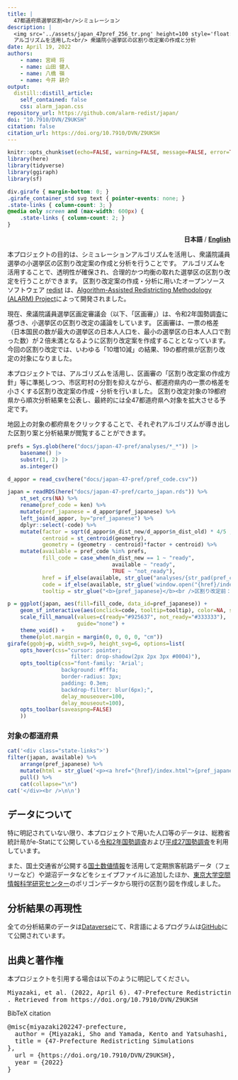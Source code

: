 ```yaml
---
title: | 
  47都道府県選挙区割<br/>シミュレーション
description: |
  <img src='../assets/japan_47pref_256_tr.png' height=100 style='float: left; margin: -18px 8px -2px 0;'>
  アルゴリズムを活用した<br/> 衆議院小選挙区の区割り改定案の作成と分析 
date: April 19, 2022
authors:
    - name: 宮﨑 将
    - name: 山田 健人
    - name: 八橋 嶺
    - name: 今井 耕介
output:
  distill::distill_article:
    self_contained: false
    css: alarm_japan.css
repository_url: https://github.com/alarm-redist/japan/
doi: "10.7910/DVN/Z9UKSH"
citation: false
citation_url: https://doi.org/10.7910/DVN/Z9UKSH
---
```


```r
knitr::opts_chunk$set(echo=FALSE, warning=FALSE, message=FALSE, error=TRUE)
library(here)
library(tidyverse)
library(ggiraph)
library(sf)
```

```css
div.girafe { margin-bottom: 0; }
.girafe_container_std svg text { pointer-events: none; }
.state-links { column-count: 3; }
@media only screen and (max-width: 600px) {
    .state-links { column-count: 2; }
}
```

<p style="text-align:right;">**日本語** / [**English**](en/index.html)</p>

本プロジェクトの目的は、シミュレーションアルゴリズムを活用し、衆議院議員選挙の小選挙区の区割り改定案の作成と分析を行うことです。
アルゴリズムを活用することで、透明性が確保され、合理的かつ均衡の取れた選挙区の区割り改定を行うことができます。
区割り改定案の作成・分析に用いたオープンソースソフトウェア [redist](https://alarm-redist.github.io/redist/) は、[Algorithm-Assisted Redistricting Methodology (ALARM) Project](https://alarm-redist.github.io/)によって開発されました。  

現在、衆議院議員選挙区画定審議会（以下、「区画審」）は、令和2年国勢調査に基づき、小選挙区の区割り改定の議論をしています。
区画審は、一票の格差（日本国民の数が最大の選挙区の日本人人口を、最小の選挙区の日本人人口で割った数）が２倍未満となるように区割り改定案を作成することとなっています。
今回の区割り改定では、いわゆる「10増10減」の結果、19の都府県が区割り改定の対象になりました。

本プロジェクトでは、アルゴリズムを活用し、区画審の「区割り改定案の作成方針」等に準拠しつつ、市区町村の分割を抑えながら、都道府県内の一票の格差を小さくする区割り改定案の作成・分析を行いました。
区割り改定対象の19都府県から順次分析結果を公表し、最終的には全47都道府県へ対象を拡大させる予定です。

地図上の対象の都府県をクリックすることで、それぞれアルゴリズムが導き出した区割り案と分析結果が閲覧することができます。

```r
prefs = Sys.glob(here("docs/japan-47-pref/analyses/*_*")) |>
    basename() |>
    substr(1, 2) |>
    as.integer()
```

```r
d_appor = read_csv(here("docs/japan-47-pref/pref_code.csv"))

japan = readRDS(here("docs/japan-47-pref/carto_japan.rds")) %>%
    st_set_crs(NA) %>%
    rename(pref_code = ken) %>%
    mutate(pref_japanese = d_appor$pref_japanese) %>%
    left_join(d_appor, by="pref_japanese") %>%
    dplyr::select(-code) %>%
    mutate(factor = sqrt(d_appor$n_dist_new/d_appor$n_dist_old) * 4/5 ,
           centroid = st_centroid(geometry),
           geometry = (geometry - centroid)*factor + centroid) %>%
    mutate(available = pref_code %in% prefs,
           fill_code = case_when(n_dist_new == 1 ~ "ready",
                                 available ~ "ready",
                                 TRUE ~ "not_ready"),
           href = if_else(available, str_glue("analyses/{str_pad(pref_code, 2, pad = '0')}_{tolower(pref_english)}/"), "#"),
           code = if_else(available, str_glue('window.open("{href}/index.html", "_self")'), ""),
           tooltip = str_glue("<b>{pref_japanese}</b><br />区割り改定前：{n_dist_old}席<br />区割り改定後：{n_dist_new}席"))

p = ggplot(japan, aes(fill=fill_code, data_id=pref_japanese)) +
    geom_sf_interactive(aes(onclick=code, tooltip=tooltip), color=NA, size=0.0) +
    scale_fill_manual(values=c(ready="#925637", not_ready="#333333"), 
                      guide="none") +
    theme_void() +
    theme(plot.margin = margin(0, 0, 0, 0, "cm"))
girafe(ggobj=p, width_svg=9, height_svg=6, options=list(
    opts_hover(css="cursor: pointer;
                    filter: drop-shadow(2px 2px 3px #0004)"),
    opts_tooltip(css="font-family: 'Arial'; 
                 background: #fffa; 
                 border-radius: 3px; 
                 padding: 0.3em;
                 backdrop-filter: blur(6px);",
                 delay_mouseover=100,
                 delay_mouseout=100),
    opts_toolbar(saveaspng=FALSE)
    ))
```

### 対象の都道府県 

```r
cat('<div class="state-links">')
filter(japan, available) %>%
    arrange(pref_japanese) %>%
    mutate(html = str_glue('<p><a href="{href}/index.html">{pref_japanese}</a></p>')) %>%
    pull() %>%
    cat(collapse="\n")
cat('</div><br />\n\n')
```


## データについて {.appendix}

特に明記されていない限り、本プロジェクトで用いた人口等のデータは、総務省統計局がe-Statにて公開している[令和2年国勢調査](https://www.e-stat.go.jp/stat-search/files?page=1&toukei=00200521&tstat=000001136464&cycle=0&tclass1=000001136472)および[平成27国勢調査](https://www.e-stat.go.jp/stat-search/files?page=1&toukei=00200521&tstat=000001080615)を利用しています。

また、国土交通省が公開する[国土数値情報](https://nlftp.mlit.go.jp/ksj/index.html)を活用して定期旅客航路データ（フェリーなど）や湖沼データなどをシェイプファイルに追加したほか、[東京大学空間情報科学研究センター](https://home.csis.u-tokyo.ac.jp/~nishizawa/senkyoku/)のポリゴンデータから現行の区割り図を作成しました。

## 分析結果の再現性 {.appendix}

全ての分析結果のデータは[Dataverse](https://doi.org/10.7910/DVN/Z9UKSH)にて、R言語によるプログラムは[GitHub](https://github.com/alarm-redist/japan)にて公開されています。

## 出典と著作権 {.appendix}  
本プロジェクトを引用する場合は以下のように明記してください。

<pre class="citation-appendix short">Miyazaki, et al. (2022, April 6). 47-Prefecture Redistricting Simulations
. Retrieved from https://doi.org/10.7910/DVN/Z9UKSH</pre> 
<p>BibTeX citation</p>
<pre class="citation-appendix long">@misc{miyazaki202247-prefecture,
  author = {Miyazaki, Sho and Yamada, Kento and Yatsuhashi, Rei and Imai, Kosuke},
  title = {47-Prefecture Redistricting Simulations
},
  url = {https://doi.org/10.7910/DVN/Z9UKSH},
  year = {2022}
}</pre>
